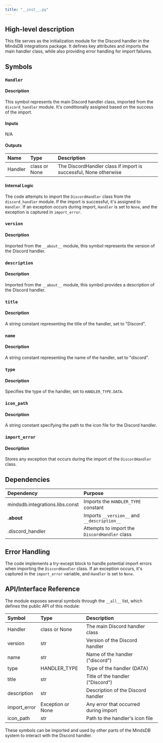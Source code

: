 ```yaml
---
title: "__init__.py"
---
```


## High-level description
This file serves as the initialization module for the Discord handler in the MindsDB integrations package. It defines key attributes and imports the main handler class, while also providing error handling for import failures.

## Symbols

### `Handler`
#### Description
This symbol represents the main Discord handler class, imported from the `discord_handler` module. It's conditionally assigned based on the success of the import.

#### Inputs
N/A

#### Outputs
| Name | Type | Description |
|:-----|:-----|:------------|
| Handler | class or None | The DiscordHandler class if import is successful, None otherwise |

#### Internal Logic
The code attempts to import the `DiscordHandler` class from the `discord_handler` module. If the import is successful, it's assigned to `Handler`. If an exception occurs during import, `Handler` is set to `None`, and the exception is captured in `import_error`.

### `version`
#### Description
Imported from the `__about__` module, this symbol represents the version of the Discord handler.

### `description`
#### Description
Imported from the `__about__` module, this symbol provides a description of the Discord handler.

### `title`
#### Description
A string constant representing the title of the handler, set to "Discord".

### `name`
#### Description
A string constant representing the name of the handler, set to "discord".

### `type`
#### Description
Specifies the type of the handler, set to `HANDLER_TYPE.DATA`.

### `icon_path`
#### Description
A string constant specifying the path to the icon file for the Discord handler.

### `import_error`
#### Description
Stores any exception that occurs during the import of the `DiscordHandler` class.

## Dependencies
| Dependency | Purpose |
|:-----------|:--------|
| mindsdb.integrations.libs.const | Imports the `HANDLER_TYPE` constant |
| .__about__ | Imports `__version__` and `__description__` |
| .discord_handler | Attempts to import the `DiscordHandler` class |

## Error Handling
The code implements a try-except block to handle potential import errors when importing the `DiscordHandler` class. If an exception occurs, it's captured in the `import_error` variable, and `Handler` is set to `None`.

## API/Interface Reference
The module exposes several symbols through the `__all__` list, which defines the public API of this module:

| Symbol | Type | Description |
|:-------|:-----|:------------|
| Handler | class or None | The main Discord handler class |
| version | str | Version of the Discord handler |
| name | str | Name of the handler ("discord") |
| type | HANDLER_TYPE | Type of the handler (DATA) |
| title | str | Title of the handler ("Discord") |
| description | str | Description of the Discord handler |
| import_error | Exception or None | Any error that occurred during import |
| icon_path | str | Path to the handler's icon file |

These symbols can be imported and used by other parts of the MindsDB system to interact with the Discord handler.